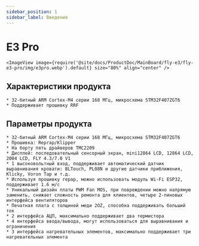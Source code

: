 ```yaml
---
sidebar_position: 1
sidebar_label: Введение
---
```




# E3 Pro

    <ImageView image={require('@site/docs/ProductDoc/MainBoard/fly-e3/fly-e3-pro/img/e3pro.webp').default} size="80%" align="center" />

## Характеристики продукта

    * 32-битный ARM Cortex-M4 серии 168 МГц, микросхема STM32F407ZGT6
    * Поддерживает прошивку RRF

## Параметры продукта

    * 32-битный ARM Cortex-M4 серии 168 МГц, микросхема STM32F407ZGT6
    * Прошивка: Reprap/Klipper
    * На борту пять драйверов TMC2209
    * Дисплей: последовательный сенсорный экран, mini12864 LCD, 12864 LCD, 2004 LCD, FLY 4.3/7.0 V1
    * 1 высоковольтный вход, поддерживает автоматический датчик выравнивания кровати: BLTouch, PL08N и другие датчики приближения, Klicky, Voron Tap и т.д.
    * Используя прошивку repap, можно использовать модуль Wi-Fi ESP32, поддерживает 1.6 м/с
    * Уникальный дизайн платы PWM Fan MOS, при повреждении можно напрямую заменить, снижает сложность ремонта для клиентов, четыре 2-пиновых интерфейса вентиляторов
    * Печатная плата с толщиной меди 2OZ, способна поддерживать больший ток
    * 2 интерфейса АЦП, максимально поддерживает два термистора
    * 4 интерфейса ввода/вывода, могут использоваться для выравнивания и ограничения
    * 3 интерфейса нагревательных элементов, максимально поддерживает три нагревательных элемента